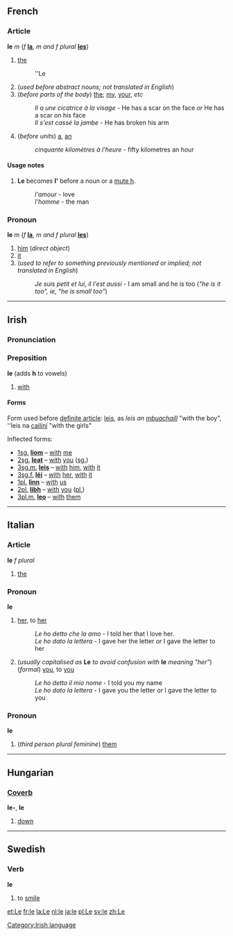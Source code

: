 ==French==
===Article===
'''le''' ''m'' (''f'' '''[[la]]''', ''m and f plural'' '''[[les]]''')

#[[the]]
#:''Le
#(''used before abstract nouns; not translated in English'')
#(''before parts of the body'') [[the]]; [[my]], [[your]], ''etc''
#:''Il a une cicatrice à la visage'' - He has a scar on the face ''or'' He has a scar on his face
#:''Il s'est cassé la jambe'' - He has broken his arm
#(''before units'') [[a]], [[an]]
#:''cinquante kilomètres à l'heure'' - fifty kilometres an hour

====Usage notes====
#'''Le''' becomes '''l' ''' before a noun or a [[mute h]].
#:''l'amour'' - love
#:''l'homme'' - the man

===Pronoun===
'''le''' ''m'' (''f'' '''[[la]]''', ''m and f plural'' '''[[les]]''')

#[[him]] (''direct object'')
#[[it]]
#(''used to refer to something previously mentioned or implied; not translated in English'')
#:''Je suis petit et lui, il l'est aussi'' - I am small and he is too (''"he is it too", ie, "he is small too"'')

----

==Irish==
===Pronunciation===
{{IPA|[l&#690;e]}}
===Preposition===
'''le''' (adds '''h''' to vowels)
#[[with]]
====Forms====
Form used before [[definite article]]: [[leis]], as ''leis an [[buachaill|mbuachaill]]'' "with the boy", ''leis na [[cailín|cailíní]] "with the girls"

Inflected forms:
*[[First person|1]][[singular|sg.]] '''[[liom]]''' &ndash; [[with]] [[me]]
*[[Second person|2]][[singular|sg.]] '''[[leat]]''' &ndash; [[with]] [[you]] ([[singular|sg.]])
*[[Third person|3]][[singular|sg.]][[masculine|m.]] '''[[leis]]''' &ndash; [[with]] [[him]], [[with]] [[it]]
*[[Third person|3]][[singular|sg.]][[feminine|f.]] '''[[léi]]''' &ndash; [[with]] [[her]], [[with]] [[it]]
*[[First person|1]][[plural|pl.]] '''[[linn]]''' &ndash; [[with]] [[us]]
*[[Second person|2]][[plural|pl.]] '''[[libh]]''' &ndash; [[with]] [[you]] ([[plural|pl.]])
*[[Third person|3]][[plural|pl.]][[masculine|m.]] '''[[leo]]''' &ndash; [[with]] [[them]]

[[Category:Irish language]]
----

==Italian==
===Article===
'''le''' ''f plural''

#[[the]]

===Pronoun===
'''le'''

#[[her]], to [[her]]
#:''Le ho detto che la amo'' - I told her that I love her.
#:''Le ho dato la lettera'' - I gave her the letter ''or'' I gave the letter to her
#(''usually capitalised as'' '''Le''' ''to avoid confusion with'' '''le''' ''meaning "her"'') (''formal'') [[you]], to [[you]]
#:''Le ho detto il mio nome'' - I told you my name
#:''Le ho dato la lettera'' - I gave you the letter ''or'' I gave the letter to you

===Pronoun===
'''le''' 

# (''third person plural feminine'') [[them]]

----

==Hungarian==
===[[Coverb]]===
'''le-''', '''le'''

# [[down]]

----

==Swedish==
===Verb===
'''le'''

#to [[smile]]

[[et:Le]]
[[fr:le]]
[[la:Le]]
[[nl:le]]
[[ja:le]]
[[pl:Le]]
[[sv:le]]
[[zh:Le]]